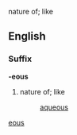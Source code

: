 nature of; like

==English==
===Suffix===
'''-eous'''
# nature of; like
#: [[aqueous]]

[[Category:English suffixes|eous]]